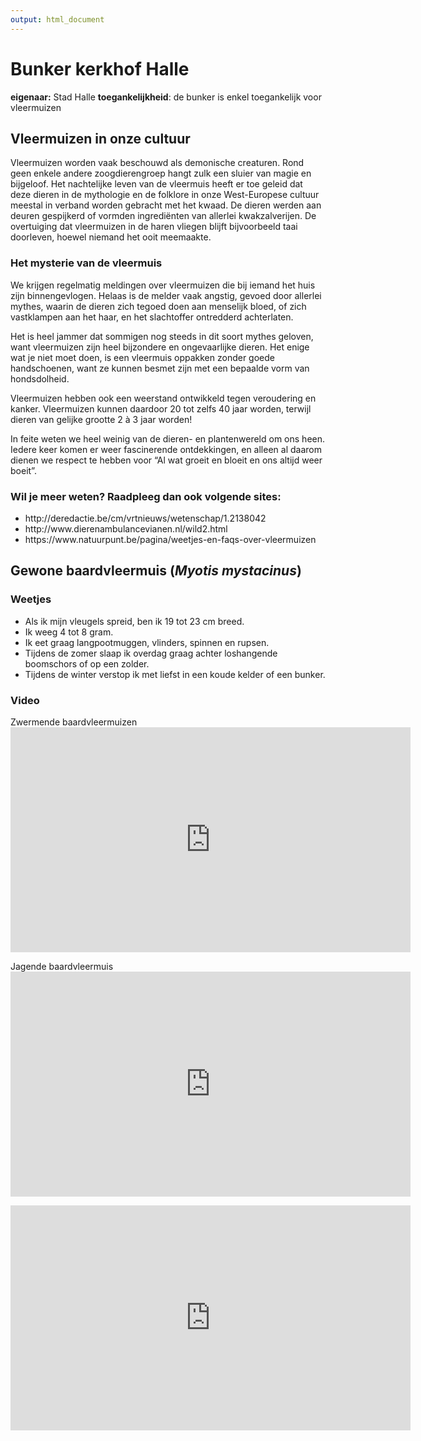 ```yaml
---
output: html_document
---
```


# Bunker kerkhof Halle

**eigenaar:** Stad Halle
**toegankelijkheid**: de bunker is enkel toegankelijk voor vleermuizen

## Vleermuizen in onze cultuur

Vleermuizen worden vaak beschouwd als demonische creaturen. Rond geen enkele andere zoogdierengroep hangt zulk een sluier van magie en bijgeloof. Het nachtelijke leven van de vleermuis heeft er toe geleid dat deze dieren in de mythologie en de folklore in onze West-Europese cultuur meestal in verband worden gebracht met het kwaad. De dieren werden aan deuren gespijkerd of vormden ingrediënten van allerlei kwakzalverijen. De overtuiging dat vleermuizen in de haren vliegen blijft bijvoorbeeld taai doorleven, hoewel niemand het ooit meemaakte.

### Het mysterie van de vleermuis

We krijgen regelmatig meldingen over vleermuizen die bij iemand het huis zijn binnengevlogen. Helaas is de melder vaak angstig, gevoed door allerlei mythes, waarin de dieren zich tegoed doen aan menselijk bloed, of zich vastklampen aan het haar, en het slachtoffer ontredderd achterlaten.

Het is heel jammer dat sommigen nog steeds in dit soort mythes geloven, want vleermuizen zijn heel bijzondere en ongevaarlijke dieren. Het enige wat je niet moet doen, is een vleermuis oppakken zonder goede handschoenen, want ze kunnen besmet zijn met een bepaalde vorm van hondsdolheid.

Vleermuizen hebben ook een weerstand ontwikkeld tegen veroudering en kanker. Vleermuizen kunnen daardoor 20 tot zelfs 40 jaar worden, terwijl dieren van gelijke grootte 2 à 3 jaar worden!

In feite weten we heel weinig van de dieren- en plantenwereld om ons heen. Iedere keer komen er weer fascinerende ontdekkingen, en alleen al daarom dienen we respect te hebben voor "Al wat groeit en bloeit en ons altijd weer boeit".

### Wil je meer weten? Raadpleeg dan ook volgende sites:

- http://deredactie.be/cm/vrtnieuws/wetenschap/1.2138042
- http://www.dierenambulancevianen.nl/wild2.html
- https://www.natuurpunt.be/pagina/weetjes-en-faqs-over-vleermuizen


## Gewone baardvleermuis (_Myotis mystacinus_)

### Weetjes

- Als ik mijn vleugels spreid, ben ik 19 tot 23 cm breed.
- Ik weeg 4 tot 8 gram.
- Ik eet graag langpootmuggen, vlinders, spinnen en rupsen.
- Tijdens de zomer slaap ik overdag graag achter loshangende boomschors of op een zolder.
- Tijdens de winter verstop ik met liefst in een koude kelder of een bunker.


### Video

Zwermende baardvleermuizen
<iframe width="640" height="360" src="https://www.youtube-nocookie.com/embed/5396PZM_Gg4?rel=0&amp;showinfo=0" frameborder="0" allowfullscreen></iframe>

Jagende baardvleermuis
<iframe width="640" height="360" src="https://www.youtube-nocookie.com/embed/isydbtgwbcM?rel=0&amp;showinfo=0" frameborder="0" allowfullscreen></iframe>

<iframe width="640" height="360" src="https://www.youtube-nocookie.com/embed/D7vHVYsyppM?rel=0&amp;showinfo=0" frameborder="0" allowfullscreen></iframe>
